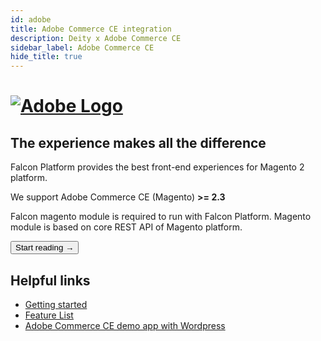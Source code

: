 ```yaml
---
id: adobe
title: Adobe Commerce CE integration
description: Deity x Adobe Commerce CE
sidebar_label: Adobe Commerce CE
hide_title: true
---
```



<h1>
  <a
    href="https://magento.com/"
    rel="noreferrer noopener"
    target="_blank"
    aria-label="visit the Adobe site"
    className="invert"
  >
    <img src="/img/docs/platform/adobe-logo.svg" alt="Adobe Logo" className="height80 pb10" />
  </a>
</h1>

<h2>The experience makes all the difference</h2>

Falcon Platform provides the best front-end experiences for Magento 2 platform.

We support Adobe Commerce CE (Magento) **>= 2.3**

Falcon magento module is required to run with Falcon Platform.
Magento module is based on core REST API of Magento platform.

<Button variant="contained" size="medium" href="/integrations/adobe/getting-started">
  Start reading →
</Button>
<div className="mb60"></div>

## Helpful links

- [Getting started](/integrations/adobe/getting-started)
- [Feature List](/integrations/adobe/features)
- [Adobe Commerce CE demo app with Wordpress](https://v3demo1.deity.io/)
